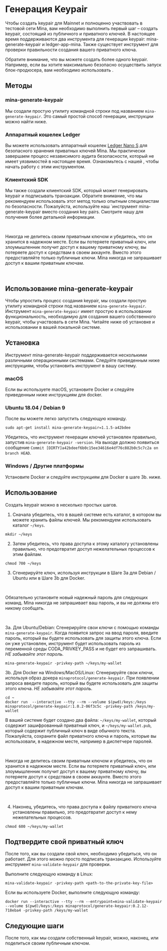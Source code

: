 
# Генерация Keypair

Чтобы создать keypair для Mainnet и полноценно участвовать в тестовой сети Mina, вам необходимо выполнить первый шаг – создать keypair, состоящий из публичного и приватного ключей. В настоящее время поддерживаются два инструмента для генерации keypair: mina-generate-keypair и ledger-app-mina. Также существует инструмент для проверки правильности создания вашего приватного ключа.

Обратите внимание, что вы можете создать более одного keypair. Например, если вы хотите максимально безопасно осуществить запуск блок-продюсера, вам необходимо использовать <DocLink copy="настройку производства блоков для горячего / холодного кошельков" url="/advanced/hot-cold-block-production" />.

## Методы

### mina-generate-keypair

Мы создали простую утилиту командной строки под названием `mina-generate-keypair`. Это самый простой способ генерации, инструкции можно найти ниже.

### Аппаратный кошелек Ledger

Вы можете использовать аппаратный кошелек [Ledger Nano S](https://www.ledger.com/) для безопасного хранения приватных ключей Mina. Мы практически завершаем процесс независимого аудита безопасности, который не имеет уязвимостей в настоящее время. Ознакомьтесь с нашей <DocLink copy="документацией по ledger-app-mina" url="/advanced/ledger-app-mina" />, чтобы начать работу с этим инструментом.

### Клиентский SDK

Мы также создали клиентский SDK, который может генерировать keypair и подписывать транзакции. Обратите внимание, что мы рекомендуем использовать этот метод только опытным специалистам по безопасности. Пожалуйста, используйте наш `инструмент mina-generate-keypair вместо создания key pairs.
Смотрите нашу <DocLink copy="документацию по клиентскому SDK" url="/using-mina/keypair#client-sdk" /> для получения более детальной информации.

<br />

<Alert kind="warning">

Никогда не делитесь своим приватным ключом и убедитесь, что он хранится в надежном месте. Если вы потеряете приватный ключ, или злоумышленник получит доступ к вашему приватному ключу, вы потеряете доступ к средствам в своем аккаунте. Вместо этого предоставляйте только публичные ключи. Mina никогда не запрашивает доступ к вашим приватным ключам.

</Alert>

<br />

## Использование mina-generate-keypair

Чтобы упростить процесс создания keypair, мы создали простую утилиту командной строки под названием `mina-generate-keypair`. Инструмент `mina-generate-keypair` имеет простую в использовании функциональность, необходимую для создания вашего собственного keypair, чтобы участвовать в сети Mina. Читайте ниже об установке и использовании в вашей локальной системе.

## Установка

Инструмент mina-generate-keypair поддерживается несколькими различными операционными системами. Следуйте приведенным ниже инструкциям, чтобы установить инструмент в вашу систему.

### macOS

Если вы используете macOS, установите Docker и следуйте приведенным ниже инструкциям для docker.

### Ubuntu 18.04 / Debian 9

После <DocLink copy="добавления репозитория Mina" url="/getting-started#ubuntu-1804--debian-9" /> вы можете легко запустить следующую команду.

```
sudo apt-get install mina-generate-keypair=1.1.5-a42bdee
```

Убедитесь, что инструмент генерации ключей установлен правильно, запустив `mina-generate-keypair -version`. На выходе должно появиться сообщение `Commit [DIRTY]a42bdeef6b0c15ee34616e4df76c882b0c5c7c2a on branch HEAD`.

### Windows / Другие платформы

Установите Docker и следуйте инструкциям для Docker в шаге 3b. ниже.

## Использование

Создать keypair можно в несколько простых шагов.

1. Сначала убедитесь, что в вашей системе есть каталог, в котором вы можете хранить файлы ключей. Мы рекомендуем использовать каталог `~/keys`.

```
mkdir ~/keys
```

2. Затем убедитесь, что права доступа к этому каталогу установлены правильно, что предотвратит доступ нежелательных процессов к этим файлам.

```
chmod 700 ~/keys
```

3. Сгенерируйте ключ, используя инструкции в Шаге 3a для Debian / Ubuntu или в Шаге 3b для Docker.

<br />

<Alert kind="warning">

Обязательно установите новый надежный пароль для следующих команд. Mina никогда не запрашивает ваш пароль, и вы не должны его никому сообщать.

</Alert>

<br />

3a. Для Ubuntu/Debian: Сгенерируйте свои ключи с помощью команды `mina-generate-keypair`. Когда появится запрос на ввод пароля, введите пароль, который вы будете использовать для защиты этого ключа. Если он уже установлен, инструмент будет использовать пароль из переменной среды CODA_PRIVKEY_PASS и не будет его запрашивать. <em>НЕ забывайте этот пароль.</em>

```
mina-generate-keypair -privkey-path ~/keys/my-wallet
```

3b. Для Docker на Windows/MacOS/Linux: Сгенерируйте свои ключи, используя образ докера `minaprotocol/generate-keypair`. При появлении запроса введите пароль, который вы будете использовать для защиты этого ключа. <em>НЕ забывайте этот пароль.</em>

```
cd ~
docker run  --interactive --tty --rm --volume $(pwd)/keys:/keys minaprotocol/generate-keypair:1.0.2-06f3c5c -privkey-path /keys/my-wallet
```

В вашей системе будет создано два файла: `~/keys/my-wallet`, который содержит зашифрованный приватный ключ, и `~/keys/my-wallet.pub`, который содержит публичный ключ в виде обычного текста. Пожалуйста, сохраните файл приватного ключа и пароль, которые вы использовали, в надежном месте, например в диспетчере паролей.

<br />

<Alert kind="warning">

Никогда не делитесь своим приватным ключом и убедитесь, что он хранится в надежном месте. Если вы потеряете приватный ключ, или злоумышленник получит доступ к вашему приватному ключу, вы потеряете доступ к средствам в своем аккаунте. Вместо этого предоставляйте только публичные ключи. Mina никогда не запрашивает доступ к вашим приватным ключам.

</Alert>

<br />

4. Наконец, убедитесь, что права доступа к файлу приватного ключа установлены правильно, это предотвратит доступ к нему нежелательных процессов.

```
chmod 600 ~/keys/my-wallet
```

## Подтвердите свой приватный ключ

После того, как вы создали свой ключ, необходимо убедиться, что он работает. Для этого можно просто подписать транзакцию. Используйте инструмент `mina-validate-keypair` для проверки.

Выполните следующую команду в Linux:

```
mina-validate-keypair -privkey-path <path-to-the-private-key-file>
```

Если вы используете Docker, выполните следующую команду:

```
docker run --interactive --tty --rm --entrypoint=mina-validate-keypair --volume $(pwd)/keys:/keys minaprotocol/generate-keypair:0.2.12-718eba4 -privkey-path /keys/my-wallet
```

## Следующие шаги

После того, как мы создали собственный keypair, можно, наконец, <DocLink copy="подключиться к сети" url="/using-mina/connecting" /> или поделиться своим публичным ключом.
